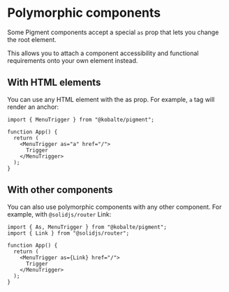 
# Polymorphic components

Some Pigment components accept a special `as` prop that lets you change the root element.

This allows you to attach a component accessibility and functional requirements onto your own element instead.

## With HTML elements

You can use any HTML element with the as prop. For example, `a` tag will render an anchor:

```tsx
import { MenuTrigger } from "@kobalte/pigment";

function App() {
  return (
    <MenuTrigger as="a" href="/">
      Trigger
    </MenuTrigger>
  );
}
```

## With other components

You can also use polymorphic components with any other component. For example, with `@solidjs/router` Link:

```tsx
import { As, MenuTrigger } from "@kobalte/pigment";
import { Link } from "@solidjs/router";

function App() {
  return (
    <MenuTrigger as={Link} href="/">
      Trigger
    </MenuTrigger>
  );
}
```
